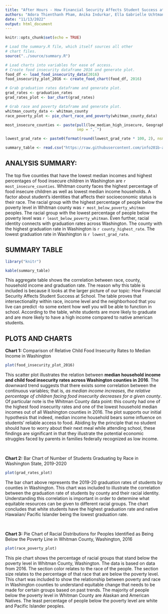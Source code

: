 ```yaml
---
title: "After Hours - How Financial Security Affects Student Success at School"
authors: "Adora Thienthanh Pham, Anika Indurkar, Ella Gabrielle Uchtmann, Richard Tran"
date: "11/13/2022"
output: html_document
---
```


```r
knitr::opts_chunk$set(echo = TRUE)
```

```r
# Load the summary.R file, which itself sources all other
# chart files.
source("../source/summary.R")
```

```r
# Load charts into variables for ease of access.
# Create food insecurity dataframe 2016 and generate plot.
food_df <- load_food_insecurity_data(2016)
food_insecurity_plot_2016 <- create_food_chart(food_df, 2016)

# Grab graduation rates dataframe and generate plot.
grad_rates <- graduation_rates
grad_rates_plot <- bar_chart(grad_rates)

# Grab race and poverty dataframe and generate plot.
whitman_county_data <- whitman_county
race_poverty_plot <- pie_chart_race_and_poverty(whitman_county_data)

most_insecure_counties <- paste(pull(low_median_high_insecure, Geography),
                                sep = ", ")

lowest_grad_rate <- paste0(format(round(lowest_grad_rate * 100, 2), nsmall = 2), "%")

summary_table <- read.csv("https://raw.githubusercontent.com/info201b-au2022/project-MappingWA_Students/main/data/aggregate_data.csv")
```

## **ANALYSIS SUMMARY:** 

The top five counties that have the lowest median incomes and highest percentages of food insecure children in Washington are `r most_insecure_counties`. Whitman county faces the highest percentage of food insecure children as well as lowest median income households. A factor about student’s identities that affects their socioeconomic status is their race. The racial group with the highest percentage of people below the poverty level in Whitman county was `r most_below_poverty_whitman` peoples. The racial group with the lowest percentage of people below the poverty level was `r least_below_poverty_whitman`. Even further, racial identity connects with graduation rates across Washington. The county with the highest graduation rate in Washington is `r county_highest_rate`. The lowest graduation rate in Washington is `r lowest_grad_rate`.

## SUMMARY TABLE

```r
library("knitr")

kable(summary_table)
```
This aggregate table shows the correlation between race, county, household income and graduation rate.
The reason why this table is included is because it looks at the larger picture of our topic: How
Financial Security Affects Student Success at School. The table proves that intersectionality within
race, income level and the neighborhood that you live can predict -to some extent how well you will
be able to function in school. According to the table, white students are more likely to graduate 
and are more likely to have a high income compared to native american students. 



## **PLOTS AND CHARTS**

**Chart 1:** Comparison of Relative Child Food Insecurity Rates to Median Income in Washington

```r
plot(food_insecurity_plot_2016)
```

This scatter plot illustrates the relation between **median household income and
child food insecurity rates across Washington counties in 2016**. The downward
trend suggests that there exists some correlation between the continuous variables;
that is, _as median income increases, the relative percentage of children facing
food insecurity decreases for a given county_. Of particular note is the Whitman
County data point: this county had one of the highest food insecurity rates and
one of the lowest household median incomes out of all Washington counties in
2016. The plot supports our initial hypothesis that indeed, median income
household bears some influence on students' reliable access to food. Abiding by
the principle that no student should have to worry about their next meal while
attending school, these findings are significant in that they illustrate the
potential economic struggles faced by parents in families federally recognized
as low income.

<br>

**Chart 2:** Bar Chart of Number of Students Graduating by Race in Washington State, 2019-2020

```r
plot(grad_rates_plot)
```

The bar chart above represents the 2019-20 graduation rates of students by
counties in Washington. This chart was included to illustrate the correlation
between the graduation rate of students by county and their racial identity.
Understanding this correlation is important in order to determine what equitable
resources can be given to different racial groups. The chart concludes that
white students have the highest graduation rate and native Hawaiian/ Pacific
Islander being the lowest graduation rate.

<br>

**Chart 3:** Pie Chart of Racial Distributions for Peoples Identified as Being Below the Poverty Line in Whitman County, Washington, 2016

```r
plot(race_poverty_plot)
```

This pie chart shows the percentage of racial groups that stand below the poverty
level in Whitman County, Washington. The data is based on data from 2016. The
section color relates to the race of the people. The section size relates to the
percentage of that race that are below the poverty level. This chart was included
to show the relationship between poverty and race in Washington counties to
understand equitable change that needs to be made for certain groups based on
past trends. The majority of people below the poverty level in Whitman County
are Alaskan and American Natives. The least percentage of people below the
poverty level are white and Pacific Islander peoples.